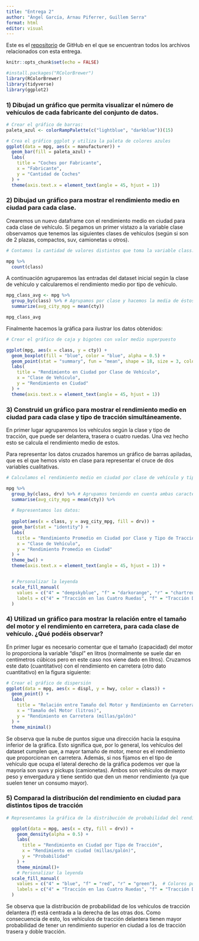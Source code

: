 ```yaml
---
title: "Entrega 2"
author: "Ángel García, Arnau Piferrer, Guillem Serra"
format: html
editor: visual
---
```


Este es el [repositorio](https://github.com/GSMir/Entrega2.git) de GitHub en el que se encuentran todos los archivos relacionados con esta entrega.

```r
knitr::opts_chunk$set(echo = FALSE)
```

```r
#install.packages("RColorBrewer")
library(RColorBrewer)
library(tidyverse)
library(ggplot2)
```

### 1) Dibujad un gráfico que permita visualizar el número de vehículos de cada fabricante del conjunto de datos.

```r
# Crear el gráfico de barras:
paleta_azul <- colorRampPalette(c("lightblue", "darkblue"))(15)

# Crea el gráfico ggplot y utiliza la paleta de colores azules
ggplot(data = mpg, aes(x = manufacturer)) +
  geom_bar(fill = paleta_azul) +
  labs(
    title = "Coches por Fabricante",
    x = "Fabricante",
    y = "Cantidad de Coches"
  ) +
  theme(axis.text.x = element_text(angle = 45, hjust = 1))

```

### 2) Dibujad un gráfico para mostrar el rendimiento medio en ciudad para cada clase.

Crearemos un nuevo dataframe con el rendimiento medio en ciudad para cada clase de vehículo. Si pegamos un primer vistazo a la variable clase observamos que tenemos las siguientes clases de vehículos (según si son de 2 plazas, compactos, suv, camionetas u otros).

```r
# Contamos la cantidad de valores distintos que toma la variable class.

mpg %>%
  count(class)
```

A continuación agruparemos las entradas del dataset inicial según la clase de vehículo y calcularemos el rendimiento medio por tipo de vehículo.

```r

mpg_class_avg <- mpg %>%
  group_by(class) %>% # Agrupamos por clase y hacemos la media de éstos.
  summarize(avg_city_mpg = mean(cty))

mpg_class_avg
```

Finalmente hacemos la gráfica para ilustrar los datos obtenidos:

```r


# Crear el gráfico de caja y bigotes con valor medio superpuesto

ggplot(mpg, aes(x = class, y = cty)) +
  geom_boxplot(fill = "blue", color = "blue", alpha = 0.5) +
  geom_point(stat = "summary", fun = "mean", shape = 18, size = 3, color = "red") +  # Agregar medias
  labs(
    title = "Rendimiento en Ciudad por Clase de Vehículo",
    x = "Clase de Vehículo",
    y = "Rendimiento en Ciudad"
  ) +
  theme(axis.text.x = element_text(angle = 45, hjust = 1))
```



### 3) Construid un gráfico para mostrar el rendimiento medio en ciudad para cada clase y tipo de tracción simultáneamente.

En primer lugar agruparemos los vehículos según la clase y tipo de tracción, que puede ser delantera, trasera o cuatro ruedas. Una vez hecho esto se calcula el rendimiento medio de estos.

Para representar los datos cruzados haremos un gráfico de barras apiladas, que es el que hemos visto en clase para representar el cruce de dos variables cualitativas.

```r
# Calculamos el rendimiento medio en ciudad por clase de vehículo y tipo de tracción:

mpg %>%
  group_by(class, drv) %>% # Agrupamos teniendo en cuenta ambas características
  summarise(avg_city_mpg = mean(cty)) %>%
  
  # Representamos los datos:
  
  ggplot(aes(x = class, y = avg_city_mpg, fill = drv)) +
  geom_bar(stat = "identity") +
  labs(
    title = "Rendimiento Promedio en Ciudad por Clase y Tipo de Tracción",
    x = "Clase de Vehículo",
    y = "Rendimiento Promedio en Ciudad"
  ) +
  theme_bw() +
  theme(axis.text.x = element_text(angle = 45, hjust = 1)) +


  # Personalizar la leyenda
  scale_fill_manual(
    values = c("4" = "deepskyblue", "f" = "darkorange", "r" = "chartreuse3"),  # Colores por tipo de tracción
    labels = c("4" = "Tracción en las Cuatro Ruedas", "f" = "Tracción Delantera", "r" = "Tracción Trasera")  # Etiquetas personalizadas por tipo de tracción
  )
```

### 4) Utilizad un gráfico para mostrar la relación entre el tamaño del motor y el rendimiento en carretera, para cada clase de vehículo. ¿Qué podéis observar?

En primer lugar es necesario comentar que el tamaño (capacidad) del motor lo proporciona la variable "displ" en litros (normalmente se suele dar en centímetros cúbicos pero en este caso nos viene dado en litros). Cruzamos este dato (cuantitativo) con el rendimiento en carretera (otro dato cuantitativo) en la figura siguiente:

```r
# Crear el gráfico de dispersión
ggplot(data = mpg, aes(x = displ, y = hwy, color = class)) +
  geom_point() +
  labs(
    title = "Relación entre Tamaño del Motor y Rendimiento en Carretera",
    x = "Tamaño del Motor (litros)",
    y = "Rendimiento en Carretera (millas/galón)"
  ) +
  theme_minimal()

```

Se observa que la nube de puntos sigue una dirección hacia la esquina inferior de la gráfica. Esto significa que, por lo general, los vehículos del dataset cumplen que, a mayor tamaño de motor, menor es el rendimiento que proporcionan en carretera. Además, si nos fijamos en el tipo de vehículo que ocupa el lateral derecho de la gráfica podemos ver que la mayoría son suvs y pickups (camionetas). Ambos son vehículos de mayor peso y envergadura y tiene sentido que den un menor rendimiento (ya que suelen tener un consumo mayor).

### 5) Comparad la distribución del rendimiento en ciudad para distintos tipos de tracción

```r
# Representamos la gráfica de la distribución de probabilidad del rendimiento en ciudad para cada tipo de tracción:

  ggplot(data = mpg, aes(x = cty, fill = drv)) +
    geom_density(alpha = 0.5) +
    labs(
      title = "Rendimiento en Ciudad por Tipo de Tracción",
      x = "Rendimiento en ciudad (millas/galón)",
      y = "Probabilidad"
    ) +
    theme_minimal()+
    # Personalizar la leyenda
  scale_fill_manual(
    values = c("4" = "blue", "f" = "red", "r" = "green"),  # Colores por tipo de tracción
    labels = c("4" = "Tracción en las Cuatro Ruedas", "f" = "Tracción Delantera", "r" = "Tracción Trasera")  # Etiquetas personalizadas por tipo de tracción
  )


```

Se observa que la distribución de probabilidad de los vehículos de tracción delantera (f) está centrada a la derecha de las otras dos. Como consecuencia de esto, los vehículos de tracción delantera tienen mayor probabilidad de tener un rendimiento superior en ciudad a los de tracción trasera y doble tracción.
